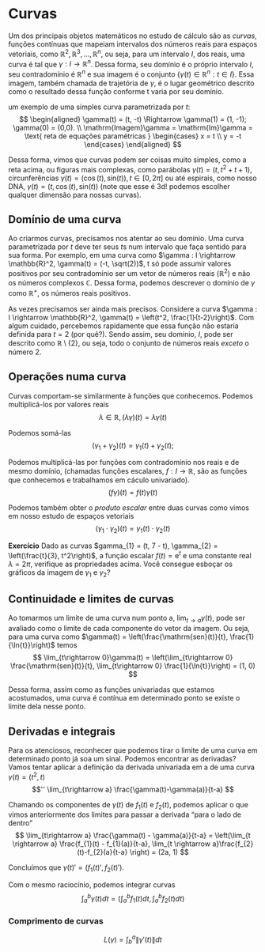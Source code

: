 # Curvas

Um dos principais objetos matemáticos no estudo de cálculo são as *curvas*, funções contínuas que mapeiam intervalos dos
números reais para espaços vetoriais, como $\mathbb{R}^2, \mathbb{R}^3,\ldots,\mathbb{R}^n$, ou seja, para um intervalo 
$I$, dos reais, uma curva é tal que $\gamma : I \rightarrow \mathbb{R}^n$. Dessa forma, seu domínio é o próprio intervalo
$I$, seu contradomínio é $\mathbb{R}^n$ e sua imagem é o conjunto $\{\gamma(t) \in \mathbb{R}^n : t \in I\}$. Essa imagem,
também chamada de trajetória de $\gamma$, é o lugar geométrico descrito como o resultado dessa função conforme t varia por
seu domínio.

um exemplo de uma simples curva parametrizada por $t$:
$$
\begin{aligned}
    \gamma(t) = (t, -t) \Rightarrow \gamma(1) = (1, -1); \gamma(0) = (0,0). \\ 
    \mathrm{Imagem}\gamma = \mathrm{Im}\gamma =
    \text{ reta de equações paramétricas } 
    \begin{cases}
        x = t \\
        y = -t
    \end{cases}
\end{aligned}
$$

Dessa forma, vimos que curvas podem ser coisas muito simples, como a reta acima, ou figuras mais complexas, como parábolas
$\gamma(t) = (t, t^2 + t + 1)$, circunferências $\gamma(t) = (\cos(t),\mathrm{sin}(t)), t \in [0, 2\pi]$ ou até espirais, 
como nosso DNA, $\gamma(t) = (t, \cos(t), \mathrm{sin}(t))$ (note que esse é 3d! podemos escolher qualquer dimensão para
nossas curvas).

## Domínio de uma curva

Ao criarmos curvas, precisamos nos atentar ao seu domínio. Uma curva parametrizada por $t$ deve ter seus $t$s num intervalo
que faça sentido para sua forma. Por exemplo, em uma curva como $\gamma : I \rightarrow \mathbb{R}^2, \gamma(t) = (-t, \sqrt(2))$,
t só pode assumir valores positivos por seu contradomínio ser um vetor de números reais ($\mathbb{R}^2$) e não os números
complexos $\mathbb{C}$. Dessa forma, podemos descrever o domínio de $\gamma$ como $\mathbb{R}^{+}$, os números reais positivos.

As vezes precisamos ser ainda mais precisos. Considere a curva 
$\gamma : I \rightarrow \mathbb{R}^2, \gamma(t) = \left(t^2, \frac{1}{t-2}\right)$. Com algum cuidado, percebemos
rapidamente que essa função não estaria definida para $t = 2$ (por quê?). Sendo assim, seu domínio, $I$, pode ser descrito
como $\mathbb{R} \setminus \{2\}$, ou seja, todo o conjunto de números reais *exceto* o número 2.

## Operações numa curva

Curvas comportam-se similarmente à funções que conhecemos. Podemos multiplicá-los por valores reais
$$
\lambda \in \mathbb{R}, (\lambda\gamma)(t) = \lambda\gamma(t)
$$

Podemos somá-las
$$
(\gamma_{1} + \gamma_{2})(t) = \gamma_{1}(t) + \gamma_{2}(t); 
$$

Podemos multiplicá-las por funções com contradomínio nos reais e de mesmo domínio, (chamadas funções escalares, $f : I \rightarrow \mathbb{R}$,
são as funções que conhecemos e trabalhamos em cáculo univariado).
$$
(f\gamma)(t) = f(t)\gamma(t)
$$

Podemos também obter o *produto escalar* entre duas curvas como vimos em nosso estudo de espaços vetoriais
$$
(\gamma_{1} \cdot \gamma_{2})(t) = \gamma_{1}(t) \cdot \gamma_{2}(t)
$$

**Exercício** Dado as curvas $gamma_{1} = (t, 7 - t), \gamma_{2} = \left(\frac{t}{3}, t^2\right)$, a função escalar $f(t) = \mathrm{e}^t$
e uma constante real $\lambda = 2\pi$, verifique as propriedades acima. Você consegue esboçar os gráficos da imagem de $\gamma_{1}$
e $\gamma_{2}$?

## Continuidade e limites de curvas

Ao tomarmos um limite de uma curva num ponto a, $\lim_{t\rightarrow a} \gamma(t)$, pode ser avaliado como o limite de cada
componente do vetor da imagem. Ou seja, para uma curva como $\gamma(t) = \left(\frac{\mathrm{sen}(t)}{t}, \frac{1}{\ln{t}}\right)$
temos 
$$
\lim_{t\rightarrow 0}\gamma(t) = \left(\lim_{t\rightarrow 0} \frac{\mathrm{sen}(t)}{t}, 
\lim_{t\rightarrow 0} \frac{1}{\ln{t}}\right)  = (1, 0)
$$

Dessa forma, assim como as funções univariadas que estamos acostumados, uma curva é contínua em determinado ponto se existe
o limite dela nesse ponto.

## Derivadas e integrais
Para os atenciosos, reconhecer que podemos tirar o limite de uma curva em determinado ponto já soa um sinal.
Podemos encontrar as derivadas? Vamos tentar aplicar a definição da derivada univariada em a de uma curva $\gamma(t) = (t^2, t)$
$$''
\lim_{t\rightarrow a} \frac{\gamma(t)-\gamma(a)}{t-a}
$$

Chamando os componentes de $\gamma(t)$ de $f_{1}(t)$ e $f_{2}(t)$, podemos aplicar o que vimos anteriormente dos limites
para passar a derivada "para o lado de dentro"
$$
\lim_{t\rightarrow a} \frac{\gamma(t) - \gamma(a)}{t-a} = \left(\lim_{t \rightarrow a} \frac{f_{1}(t) - f_{1}(a)}{t-a},
\lim_{t \rightarrow a}\frac{f_{2}(t)-f_{2}(a}{t-a} \right) = (2a, 1)
$$

Concluímos que $\gamma(t)' = (f_{1}(t)', f_{2}(t)')$.

Com o mesmo raciocínio, podemos integrar curvas
$$
\int_{a}^{b} \gamma(t)dt = \left(\int_{a}^{b} f_{1}(t)dt, \int_{a}^{b}f_{2}(t)dt\right)
$$

### Comprimento de curvas

<!-- Impossível explicar isso, boa sorte! (Guidorizzi V.2 Capt. 7) Rascunho anterior:
Diferente de um segmento de reta, não podemos calcular o comprimento de uma curva como a distância entre suas extremidades.
Tente você mesmo! Desenhe uma curva qualquer, como um rabisco, ou a letra J, e você perceberá que o comprimento dessa não
é simplesmente a distância das extremidades - onde você começou e acabou o desenho - mas um pouco mais complicado que isso.

Podemos, contudo, melhorar essa aproximação. E se, no exemplo da letra J, colocássemos um ponto a mais logo antes de sua
curva inferior, tentando estimar )esse comprimento como a soma da distância entre os pontos de uma extremidade a esse novo
ponto e deste a outra extremidade? Veríamos que essa distância está se aproximando cada vez mais do comprimento real da curva.

Pensando nesses pontos, $p_1, p_2, p_3$, podemos estimar o comprimento da curva $\gamma$, $L(\gamma)$ da seguinte maneira:

$$
L(\gamma)
$$

-->
$$
L(\gamma) = \int^{a}_{b} \lVert \gamma'(t) \rVert dt
$$
